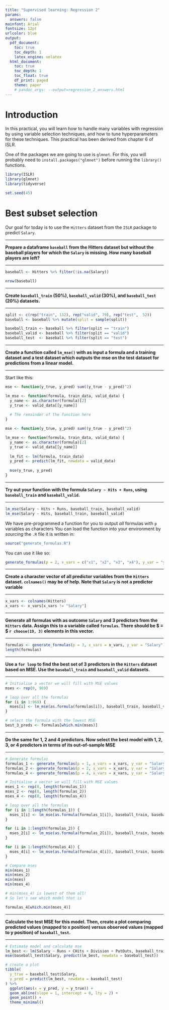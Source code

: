 ```yaml
---
title: "Supervised learning: Regression 2"
params:
  answers: false
mainfont: Arial
fontsize: 12pt
urlcolor: blue
output: 
  pdf_document:
    toc: true
    toc_depth: 1
    latex_engine: xelatex
  html_document:
    toc: true
    toc_depth: 1
    toc_float: true
    df_print: paged
    theme: paper
    # pandoc_args: --output=regression_2_answers.html
---
```


# Introduction

In this practical, you will learn how to handle many variables with regression by using variable selection techniques, and how to tune hyperparameters for these techniques. This practical has been derived from chapter 6 of ISLR.

One of the packages we are going to use is `glmnet`. For this, you will probably need to `install.packages("glmnet")` before running the `library()` functions.

```r
library(ISLR)
library(glmnet)
library(tidyverse)
```


```r
set.seed(45)
```


# Best subset selection

Our goal for today is to use the `Hitters` dataset from the `ISLR` package to predict `Salary`.

---

__Prepare a dataframe `baseball` from the Hitters dataset but without the baseball players for which the `Salary` is missing. How many baseball players are left?__

---

```r

baseball <- Hitters %>% filter(!is.na(Salary))

nrow(baseball)

```


---

__Create `baseball_train` (50%), `baseball_valid` (30%), and `baseball_test` (20%) datasets.__

---


```r

split <- c(rep("train", 132), rep("valid", 79), rep("test",  52))
baseball <- baseball %>% mutate(split = sample(split))

baseball_train <- baseball %>% filter(split == "train")
baseball_valid <- baseball %>% filter(split == "valid")
baseball_test  <- baseball %>% filter(split == "test")

```


---

__Create a function called `lm_mse()` with as input a formula and a training dataset and a test dataset which outputs the mse on the test dataset for predictions from a linear model.__

---

Start like this:

```r

mse <- function(y_true, y_pred) sum((y_true - y_pred)^2)

lm_mse <- function(formula, train_data, valid_data) {
  y_name <- as.character(formula)[2]
  y_true <- valid_data[[y_name]]
  
  # The remainder of the function here
}

```

```r

mse <- function(y_true, y_pred) sum((y_true - y_pred)^2)

lm_mse <- function(formula, train_data, valid_data) {
  y_name <- as.character(formula)[2]
  y_true <- valid_data[[y_name]]
  
  lm_fit <- lm(formula, train_data)
  y_pred <- predict(lm_fit, newdata = valid_data)
  
  mse(y_true, y_pred)
}

```

---

__Try out your function with the formula `Salary ~ Hits + Runs`, using `baseball_train` and `baseball_valid`.__

---

```r

lm_mse(Salary ~ Hits + Runs, baseball_train, baseball_valid)
lm_mse(Salary ~ Hits, baseball_train, baseball_valid)

```

We have pre-programmed a function for you to output _all_ formulas with `p` variables as characters You can load the function into your environment by _sourcing_ the `.R` file it is written in:

```r
source("generate_formulas.R")
```

You can use it like so:

```r
generate_formulas(p = 2, x_vars = c("x1", "x2", "x3", "x4"), y_var = "y")
```

---

__Create a character vector of all predictor variables from the `Hitters` dataset. `colnames()` may be of help. Note that `Salary` is not a predictor variable__

---

```r
x_vars <- colnames(Hitters)
x_vars <- x_vars[x_vars != "Salary"]
```


---

__Generate all formulas with as outcome `Salary` and 3 predictors from the `Hitters` data. Assign this to a variable called `formulas`. There should be $\choose{19}{3} = $ `r choose(19, 3)` elements in this vector.__

---


```r

formulas <- generate_formulas(p = 3, x_vars = x_vars, y_var = "Salary")
length(formulas)

```

---

__Use a `for loop` to find the best set of 3 predictors in the `Hitters` dataset based on MSE. Use the `baseball_train` and `baseball_valid` datasets.__

---

```r

# Initialise a vector we will fill with MSE values
mses <- rep(0, 969)

# loop over all the formulas
for (i in 1:969) {
  mses[i] <- lm_mse(as.formula(formulas[i]), baseball_train, baseball_valid)
}

# select the formula with the lowest MSE
best_3_preds <- formulas[which.min(mses)]

```

---

__Do the same for 1, 2 and 4 predictors. Now select the best model with 1, 2, 3, or 4 predictors in terms of its out-of-sample MSE__

---

```r
# Generate formulas
formulas_1 <- generate_formulas(p = 1, x_vars = x_vars, y_var = "Salary")
formulas_2 <- generate_formulas(p = 2, x_vars = x_vars, y_var = "Salary")
formulas_4 <- generate_formulas(p = 4, x_vars = x_vars, y_var = "Salary")

# Initialise a vector we will fill with MSE values
mses_1 <- rep(0, length(formulas_1))
mses_2 <- rep(0, length(formulas_2))
mses_4 <- rep(0, length(formulas_4))

# loop over all the formulas
for (i in 1:length(formulas_1)) {
  mses_1[i] <- lm_mse(as.formula(formulas_1[i]), baseball_train, baseball_valid)
}

for (i in 1:length(formulas_2)) {
  mses_2[i] <- lm_mse(as.formula(formulas_2[i]), baseball_train, baseball_valid)
}

for (i in 1:length(formulas_4)) {
  mses_4[i] <- lm_mse(as.formula(formulas_4[i]), baseball_train, baseball_valid)
}

# Compare mses
min(mses_1)
min(mses_2)
min(mses)
min(mses_4)

# min(mses_4) is lowest of them all!
# So let's see which model that is

formulas_4[which.min(mses_4)]

```

---

__Calculate the test MSE for this model. Then, create a plot comparing predicted values (mapped to x position) versus observed values (mapped to y position) of `baseball_test`.__

---


```r

# Estimate model and calculate mse
lm_best <- lm(Salary ~ Runs + CHits + Division + PutOuts, baseball_train)
mse(baseball_test$Salary, predict(lm_best, newdata = baseball_test))

# create a plot
tibble(
  y_true = baseball_test$Salary,
  y_pred = predict(lm_best, newdata = baseball_test)
) %>% 
  ggplot(aes(x = y_pred, y = y_true)) +
  geom_abline(slope = 1, intercept = 0, lty = 2) +
  geom_point() +
  theme_minimal()
```